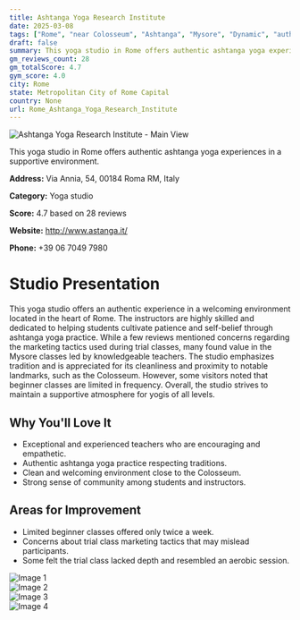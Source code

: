 ```yaml
---
title: Ashtanga Yoga Research Institute
date: 2025-03-08
tags: ["Rome", "near Colosseum", "Ashtanga", "Mysore", "Dynamic", "authentic atmosphere", "supportive environment", "Rome"]  
draft: false
summary: This yoga studio in Rome offers authentic ashtanga yoga experiences in a supportive environment.
gm_reviews_count: 28
gm_totalScore: 4.7
gym_score: 4.0
city: Rome
state: Metropolitan City of Rome Capital
country: None
url: Rome_Ashtanga_Yoga_Research_Institute
---
```


<div className="aspect-[16/9] relative my-8">
  <img 
    src="https://lh3.googleusercontent.com/gps-cs-s/AB5caB-9mBbzsnr1CgIu2lW4sbPqyl6JQe_vjxUzhzdDTcEpL-uAcxfdfambpcOTn4YIzdx9Y5Oa4wFpulPWJrOXcev6XzilqJAYwmWQ8xcQgXfVLkD9Kh7yzt_gdDeq2rhVygsK5lRpiw=w1920-h1080-k-no"
    alt="Ashtanga Yoga Research Institute - Main View"
    className="object-cover absolute inset-0 w-full h-full rounded-lg"
  />
</div>

This yoga studio in Rome offers authentic ashtanga yoga experiences in a supportive environment.

**Address:** Via Annia, 54, 00184 Roma RM, Italy

**Category:** Yoga studio

**Score:** 4.7 based on 28 reviews

**Website:** http://www.astanga.it/

**Phone:** +39 06 7049 7980

# Studio Presentation

This yoga studio offers an authentic experience in a welcoming environment located in the heart of Rome. The instructors are highly skilled and dedicated to helping students cultivate patience and self-belief through ashtanga yoga practice. While a few reviews mentioned concerns regarding the marketing tactics used during trial classes, many found value in the Mysore classes led by knowledgeable teachers. The studio emphasizes tradition and is appreciated for its cleanliness and proximity to notable landmarks, such as the Colosseum. However, some visitors noted that beginner classes are limited in frequency. Overall, the studio strives to maintain a supportive atmosphere for yogis of all levels.



## Why You'll Love It

- Exceptional and experienced teachers who are encouraging and empathetic.
- Authentic ashtanga yoga practice respecting traditions.
- Clean and welcoming environment close to the Colosseum.
- Strong sense of community among students and instructors.

## Areas for Improvement

- Limited beginner classes offered only twice a week.
- Concerns about trial class marketing tactics that may mislead participants.
- Some felt the trial class lacked depth and resembled an aerobic session.

<div className="grid grid-cols-1 xl:grid-cols-2 gap-4 my-8">
<div className="aspect-[4/3] relative"><img src="https://lh3.googleusercontent.com/gps-cs-s/AB5caB9Ut8X-EsJd_0FEwdyeO3nrACMeqGR_7lAcTkYKqTQDov23a31aZs6BCbQBqN5Tx2p_onHvKLmwTZBMOLYGgCjAQ88S2JJM-dWE1XHlvIno_MPNhmhE_MkkpexLhvCqOcwyTao=w1920-h1080-k-no" alt="Image 1" className="object-cover absolute inset-0 w-full h-full rounded-lg" /></div>
<div className="aspect-[4/3] relative"><img src="https://lh3.googleusercontent.com/gps-cs-s/AB5caB-aqG_rU9nBX8EhqovqpQpQJ-NptX0d3ySSikUFsy-SSjkjhJDiTwP3NBtdi0lZytOg0iIrngW0KmWV2zL4GuAImzOz7_1vWeA2zrgXrq8zFj539JyGuY34MXR4ZpbxEp_HQDY=w1920-h1080-k-no" alt="Image 2" className="object-cover absolute inset-0 w-full h-full rounded-lg" /></div>
<div className="aspect-[4/3] relative"><img src="https://lh3.googleusercontent.com/gps-cs-s/AB5caB9BthE_kuZxIT6pdghmcGKsAX_3-uUKeg2sesAk-PfIdSnyeWhjvEXkMUc9b4QFAAZo-xi5ZI095GZn0nnZlVD97XxNVN-1lf_I2PWERC-3VT-nyPQ4r7tRNRURKFFafx1kI4H-PA=w1920-h1080-k-no" alt="Image 3" className="object-cover absolute inset-0 w-full h-full rounded-lg" /></div>
<div className="aspect-[4/3] relative"><img src="https://lh3.googleusercontent.com/gps-cs-s/AB5caB9lqg5W-omTpXHxdCShupxx2MU2Q3HFxVPGNdF59TD2D2AZnPnrZim540HHblG2smYjSKa4QiEj7_4sTYaG-FuMKEnUkFA0gnGov8tgqUwH43QekcQV4UUZzQPIRBFhkAUX8fIGAA=w1920-h1080-k-no" alt="Image 4" className="object-cover absolute inset-0 w-full h-full rounded-lg" /></div>
</div>